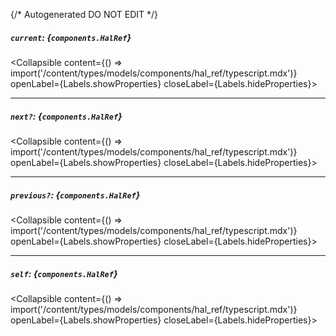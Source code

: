 {/* Autogenerated DO NOT EDIT  */}

##### `current`: *{`components.HalRef`}*
<Collapsible content={() => import('/content/types/models/components/hal_ref/typescript.mdx')} openLabel={Labels.showProperties} closeLabel={Labels.hideProperties}>
</Collapsible>

---
##### `next?`: *{`components.HalRef`}*
<Collapsible content={() => import('/content/types/models/components/hal_ref/typescript.mdx')} openLabel={Labels.showProperties} closeLabel={Labels.hideProperties}>
</Collapsible>

---
##### `previous?`: *{`components.HalRef`}*
<Collapsible content={() => import('/content/types/models/components/hal_ref/typescript.mdx')} openLabel={Labels.showProperties} closeLabel={Labels.hideProperties}>
</Collapsible>

---
##### `self`: *{`components.HalRef`}*
<Collapsible content={() => import('/content/types/models/components/hal_ref/typescript.mdx')} openLabel={Labels.showProperties} closeLabel={Labels.hideProperties}>
</Collapsible>


